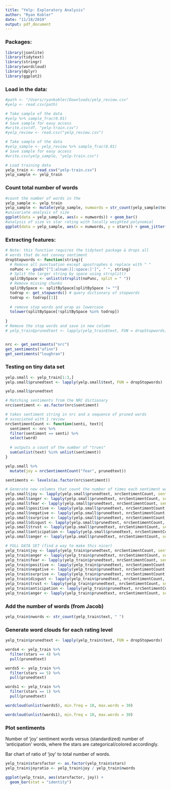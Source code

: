 ```yaml
---
title: "Yelp: Exploratory Analysis"
author: "Ryan Kobler"
date: "11/18/2019"
output: pdf_document
---
```

### Packages:
```r
library(jsonlite)
library(tidytext)
library(stringr)
library(wordcloud)
library(dplyr)
library(ggplot2)
```

### Load in the data:
```r
#path <- "/Users/ryankobler/Downloads/yelp_review.csv"
#yelp <- read.csv(path)

# Take sample of the data
#yelp %>% sample_frac(0.01)
# Save sample for easy access
#write.csv(df, "yelp-train.csv")
#yelp_review <- read.csv("yelp_review.csv")

# Take sample of the data
#yelp_sample <- yelp_review %>% sample_frac(0.01)
# Save sample for easy access
#write.csv(yelp_sample, "yelp-train.csv")

# Load training data
yelp_train <- read_csv("yelp-train.csv")
yelp_sample <- yelp_train
```

### Count total number of words
```r
#count the number of words in the
yelp_sample <- yelp_train
yelp_sample <- mutate(yelp_sample, numwords = str_count(yelp_sample$text, " "))
#univariate analysis of size
ggplot(data = yelp_sample, aes(x = numwords)) + geom_bar()
#analysis of size vs star rating with locally weighted polynomial
ggplot(data = yelp_sample, aes(x = numwords, y = stars)) + geom_jitter(size = 0.25) + geom_smooth()

```

### Extracting features:
```r
# Note: this function requires the tidytext package & drops all
# words that do not convey sentiment
dropStopwords <- function(string){
  # Remove all punctuation except apostrophes & replace with " "
  noPunc <- gsub("[^[:alnum:][:space:]']", " ", string) 
  # Split the larger string by space using strsplit()
  splitBySpace <- unlist(strsplit(noPunc, split = " "))
  # Remove missing chunks
  splitBySpace <- splitBySpace[splitBySpace != ""]
  todrop <- get_stopwords() # query dictionary of stopwords
  todrop <- todrop[[1]]
  
  # remove stop words and wrap as lowercase
  tolower(splitBySpace[!splitBySpace %in% todrop])
  
}
# Remove the stop words and save in new column
# yelp_train$prunedtext <- lapply(yelp_train$text, FUN = dropStopwords)


nrc <- get_sentiments("nrc")
get_sentiments("afinn")
get_sentiments("loughran")

```


### Testing on tiny data set
```r
yelp.small <- yelp_train[1:3,]
yelp.small$prunedtext <- lapply(yelp.small$text, FUN = dropStopwords)

yelp.small$prunedtext

# Matching sentiments from the NRC dictionary
nrc$sentiment <- as.factor(nrc$sentiment)

# takes sentiment string in nrc and a sequence of pruned words
# associated with 1 review
nrcSentimentCount <- function(senti, text){
  sentiment <- nrc %>% 
  filter(sentiment == senti) %>%
  select(word)
  
  # outputs a count of the number of "trues"
  sum(unlist(text) %in% unlist(sentiment))
}

yelp.small %>% 
  mutate(joy = nrcSentimentCount("fear", prunedtext))

sentiments <- levels(as.factor(nrc$sentiment))

# Generate new columns that count the number of times each sentiment word appears
yelp.small$joy <- lapply(yelp.small$prunedtext, nrcSentimentCount, senti = "joy")
yelp.small$anger <- lapply(yelp.small$prunedtext, nrcSentimentCount, senti = "anger")
yelp.small$fear <- lapply(yelp.small$prunedtext, nrcSentimentCount, senti = "fear")
yelp.small$positive <- lapply(yelp.small$prunedtext, nrcSentimentCount, senti = "positive")
yelp.small$negative <- lapply(yelp.small$prunedtext, nrcSentimentCount, senti = "negative")
yelp.small$surprise <- lapply(yelp.small$prunedtext, nrcSentimentCount, senti = "surprise")
yelp.small$disgust <- lapply(yelp.small$prunedtext, nrcSentimentCount, senti = "disgust")
yelp.small$trust <- lapply(yelp.small$prunedtext, nrcSentimentCount, senti = "trust")
yelp.small$anticipation <- lapply(yelp.small$prunedtext, nrcSentimentCount, senti = "anticipation")
yelp.small$anger <- lapply(yelp.small$prunedtext, nrcSentimentCount, senti = "anger")

# FULL DATA SET (find a way to make this nicer)
yelp_train$joy <- lapply(yelp_train$prunedtext, nrcSentimentCount, senti = "joy")
yelp_train$anger <- lapply(yelp_train$prunedtext, nrcSentimentCount, senti = "anger")
yelp_train$fear <- lapply(yelp_train$prunedtext, nrcSentimentCount, senti = "fear")
yelp_train$positive <- lapply(yelp_train$prunedtext, nrcSentimentCount, senti = "positive")
yelp_train$negative <- lapply(yelp_train$prunedtext, nrcSentimentCount, senti = "negative")
yelp_train$surprise <- lapply(yelp_train$prunedtext, nrcSentimentCount, senti = "surprise")
yelp_train$disgust <- lapply(yelp_train$prunedtext, nrcSentimentCount, senti = "disgust")
yelp_train$trust <- lapply(yelp_train$prunedtext, nrcSentimentCount, senti = "trust")
yelp_train$anticipation <- lapply(yelp_train$prunedtext, nrcSentimentCount, senti = "anticipation")
yelp_train$anger <- lapply(yelp_train$prunedtext, nrcSentimentCount, senti = "anger")
```

### Add the number of words (from Jacob)
```r
yelp_train$nwords <- str_count(yelp_train$text, " ")
```

### Generate word clouds for each rating level
```r
yelp_train$prunedtext <- lapply(yelp_train$text, FUN = dropStopwords)

words4 <- yelp_train %>%
  filter(stars == 4) %>%
  pull(prunedtext)

words5 <- yelp_train %>%
  filter(stars == 5) %>%
  pull(prunedtext)

words1 <- yelp_train %>%
  filter(stars == 1) %>%
  pull(prunedtext)

wordcloud(unlist(words5), min.freq = 10, max.words = 30)

wordcloud(unlist(words1), min.freq = 10, max.words = 30)
```

### Plot sentiments
Number of 'joy' sentiment words versus (standardized) number of 'anticipation' words, where the stars are categorical/colored accordingly. 

Bar chart of ratio of 'joy' to total number of words. 
```r

yelp_train$starsfactor <- as.factor(yelp_train$stars)
yelp_train$joyratio <- yelp_train$joy / yelp_train$nwords

ggplot(yelp_train, aes(starsfactor, joy)) + 
  geom_bar(stat = "identity")

```












